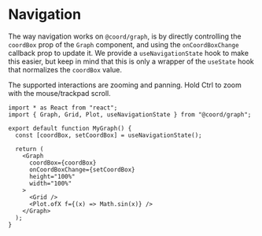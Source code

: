 # Navigation

The way navigation works on `@coord/graph`, is by directly controlling the
`coordBox` prop of the `Graph` component, and using the `onCoordBoxChange`
callback prop to update it. We provide a `useNavigationState` hook to make this
easier, but keep in mind that this is only a wrapper of the `useState` hook that
normalizes the `coordBox` value.

The supported interactions are zooming and panning. Hold Ctrl to zoom with the
mouse/trackpad scroll.

```tsx live
import * as React from "react";
import { Graph, Grid, Plot, useNavigationState } from "@coord/graph";

export default function MyGraph() {
  const [coordBox, setCoordBox] = useNavigationState();

  return (
    <Graph
      coordBox={coordBox}
      onCoordBoxChange={setCoordBox}
      height="100%"
      width="100%"
    >
      <Grid />
      <Plot.ofX f={(x) => Math.sin(x)} />
    </Graph>
  );
}
```
